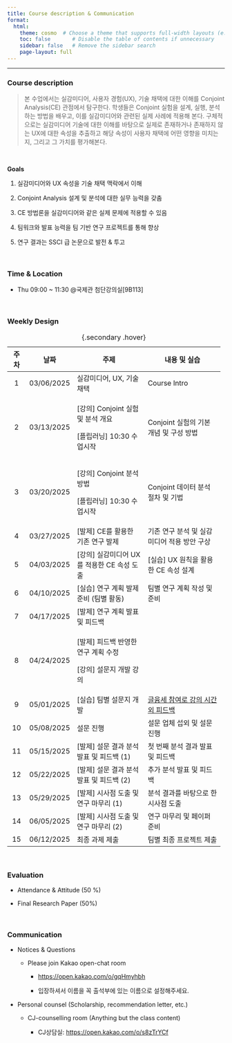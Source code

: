 ```yaml
---
title: Course description & Communication
format:
  html:
    theme: cosmo  # Choose a theme that supports full-width layouts (e.g., cosmo, flatly)
    toc: false       # Disable the table of contents if unnecessary
    sidebar: false   # Remove the sidebar search
    page-layout: full
---
```


------------------------------------------------------------------------

### Course description

> 본 수업에서는 실감미디어, 사용자 경험(UX), 기술 채택에 대한 이해를 Conjoint Analysis(CE) 관점에서 탐구한다. 학생들은 Conjoint 실험을 설계, 실행, 분석하는 방법을 배우고, 이를 실감미디어와 관련된 실제 사례에 적용해 본다. 구체적으로는 실감미디어 기술에 대한 이해를 바탕으로 실제로 존재하거나 존재하지 않는 UX에 대한 속성을 추출하고 해당 속성이 사용자 채택에 어떤 영향을 미치는지, 그리고 그 가치를 평가해본다.

<br>

**Goals**

1.  실감미디어와 UX 속성을 기술 채택 맥락에서 이해

2.  Conjoint Analysis 설계 및 분석에 대한 실무 능력을 갖춤

3.  CE 방법론을 실감미디어와 같은 실제 문제에 적용할 수 있음

4.  팀워크와 발표 능력을 팀 기반 연구 프로젝트를 통해 향상

5.  연구 결과는 SSCI 급 논문으로 발전 & 투고

</br>

### Time & Location

-   Thu 09:00 \~ 11:30 \@국제관 첨단강의실\[9B113\]

</br>

### Weekly Design

+-----------+------------+----------------------------------------------+-------------------------------------------------+
| **주차**  | **날짜**   | **주제**                                     | 내용 및 실습                                    |
+:=========:+:==========:+==============================================+=================================================+
| 1         | 03/06/2025 | 실감미디어, UX, 기술 채택                    | Course Intro                                    |
+-----------+------------+----------------------------------------------+-------------------------------------------------+
| 2         | 03/13/2025 | \[강의\] Conjoint 실험 및 분석 개요          | Conjoint 실험의 기본 개념 및 구성 방법          |
|           |            |                                              |                                                 |
|           |            | \[플립러닝\] 10:30 수업시작                  |                                                 |
+-----------+------------+----------------------------------------------+-------------------------------------------------+
| 3         | 03/20/2025 | \[강의\] Conjoint 분석 방법                  | Conjoint 데이터 분석 절차 및 기법               |
|           |            |                                              |                                                 |
|           |            | \[플립러닝\] 10:30 수업시작                  |                                                 |
+-----------+------------+----------------------------------------------+-------------------------------------------------+
| 4         | 03/27/2025 | \[발제\] CE를 활용한 기존 연구 발제          | 기존 연구 분석 및 실감미디어 적용 방안 구상     |
+-----------+------------+----------------------------------------------+-------------------------------------------------+
| 5         | 04/03/2025 | \[강의\] 실감미디어 UX를 적용한 CE 속성 도출 | \[실습\] UX 원칙을 활용한 CE 속성 설계          |
+-----------+------------+----------------------------------------------+-------------------------------------------------+
| 6         | 04/10/2025 | \[실습\] 연구 계획 발제 준비 (팀별 활동)     | 팀별 연구 계획 작성 및 준비                     |
+-----------+------------+----------------------------------------------+-------------------------------------------------+
| 7         | 04/17/2025 | \[발제\] 연구 계획 발표 및 피드백            |                                                 |
+-----------+------------+----------------------------------------------+-------------------------------------------------+
| 8         | 04/24/2025 | \[발제\] 피드백 반영한 연구 계획 수정        |                                                 |
|           |            |                                              |                                                 |
|           |            | \[강의\] 설문지 개발 강의                    |                                                 |
+-----------+------------+----------------------------------------------+-------------------------------------------------+
| 9         | 05/01/2025 | \[실습\] 팀별 설문지 개발                    | [글융세 참여로 강의 시간 외 피드백]{.underline} |
+-----------+------------+----------------------------------------------+-------------------------------------------------+
| 10        | 05/08/2025 | 설문 진행                                    | 설문 업체 섭외 및 설문 진행                     |
+-----------+------------+----------------------------------------------+-------------------------------------------------+
| 11        | 05/15/2025 | \[발제\] 설문 결과 분석 발표 및 피드백 (1)   | 첫 번째 분석 결과 발표 및 피드백                |
+-----------+------------+----------------------------------------------+-------------------------------------------------+
| 12        | 05/22/2025 | \[발제\] 설문 결과 분석 발표 및 피드백 (2)   | 추가 분석 발표 및 피드백                        |
+-----------+------------+----------------------------------------------+-------------------------------------------------+
| 13        | 05/29/2025 | \[발제\] 시사점 도출 및 연구 마무리 (1)      | 분석 결과를 바탕으로 한 시사점 도출             |
+-----------+------------+----------------------------------------------+-------------------------------------------------+
| 14        | 06/05/2025 | \[발제\] 시사점 도출 및 연구 마무리 (2)      | 연구 마무리 및 페이퍼 준비                      |
+-----------+------------+----------------------------------------------+-------------------------------------------------+
| 15        | 06/12/2025 | 최종 과제 제출                               | 팀별 최종 프로젝트 제출                         |
+-----------+------------+----------------------------------------------+-------------------------------------------------+

: {.secondary .hover}

<br>

### Evaluation

-   Attendance & Attitude (50 %)

-   Final Research Paper (50%)

</br>

### Communication

-   Notices & Questions

    -   Please join Kakao open-chat room

        -   <https://open.kakao.com/o/gqHmyhbh>

        -   입장하셔서 이름을 꼭 출석부에 있는 이름으로 설정해주세요.

-   Personal counsel (Scholarship, recommendation letter, etc.)

    -   CJ-counselling room (Anything but the class content)

        -   CJ상담실: <https://open.kakao.com/o/s8zTrYCf>
